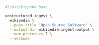 ```bash Shell
#!/usr/bin/env bash

unstructured-ingest \
  wikipedia \
  --page-title "Open Source Software" \
  --output-dir wikipedia-ingest-output \
  --num-processes 2 \
  --verbose
```
